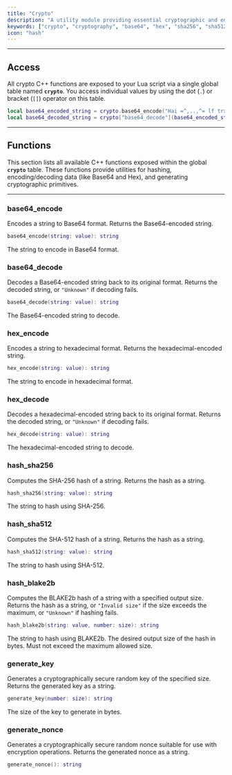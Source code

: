 ```yaml
---
title: "Crypto"
description: "A utility module providing essential cryptographic and encoding functions, including Base64/Hex conversion, various SHA/Blake2 hashing algorithms, and secure key/nonce generation."
keywords: ["crypto", "cryptography", "base64", "hex", "sha256", "sha512", "blake2b", "hash", "encode", "decode", "key", "nonce", "generate"]
icon: "hash"
---
```


---

## Access

All crypto C++ functions are exposed to your Lua script via a single global table named **`crypto`**. You access individual values by using the dot (`.`) or bracket (`[]`) operator on this table.

```lua Crypto Usage Example
local base64_encoded_string = crypto.base64_encode("Hai =^,..,^= lf trx coin hydraulic press erc20 tron coin payment"); -- Dot Operator
local base64_decoded_string = crypto["base64_decode"](base64_encoded_string); -- Bracket Operator
```

---

## Functions

This section lists all available C++ functions exposed within the global **`crypto`** table. These functions provide utilities for hashing, encoding/decoding data (like Base64 and Hex), and generating cryptographic primitives.

---

### base64_encode

Encodes a string to Base64 format. Returns the Base64-encoded string.

```lua
base64_encode(string: value): string
```

<ParamField path="value" type="string" required>The string to encode in Base64 format.</ParamField>

### base64_decode

Decodes a Base64-encoded string back to its original format. Returns the decoded string, or `"Unknown"` if decoding fails.

```lua
base64_decode(string: value): string
```

<ParamField path="value" type="string" required>The Base64-encoded string to decode.</ParamField>

### hex_encode

Encodes a string to hexadecimal format. Returns the hexadecimal-encoded string.

```lua
hex_encode(string: value): string
```

<ParamField path="value" type="string" required>The string to encode in hexadecimal format.</ParamField>

### hex_decode

Decodes a hexadecimal-encoded string back to its original format. Returns the decoded string, or `"Unknown"` if decoding fails.

```lua
hex_decode(string: value): string
```

<ParamField path="value" type="string" required>The hexadecimal-encoded string to decode.</ParamField>

### hash_sha256

Computes the SHA-256 hash of a string. Returns the hash as a string.

```lua
hash_sha256(string: value): string
```

<ParamField path="value" type="string" required>The string to hash using SHA-256.</ParamField>

### hash_sha512

Computes the SHA-512 hash of a string. Returns the hash as a string.

```lua
hash_sha512(string: value): string
```

<ParamField path="value" type="string" required>The string to hash using SHA-512.</ParamField>

### hash_blake2b

Computes the BLAKE2b hash of a string with a specified output size. Returns the hash as a string, or `"Invalid size"` if the size exceeds the maximum, or `"Unknown"` if hashing fails.

```lua
hash_blake2b(string: value, number: size): string
```

<ParamField path="value" type="string" required>The string to hash using BLAKE2b.</ParamField>
<ParamField path="size" type="number" required>The desired output size of the hash in bytes. Must not exceed the maximum allowed size.</ParamField>

### generate_key

Generates a cryptographically secure random key of the specified size. Returns the generated key as a string.

```lua
generate_key(number: size): string
```

<ParamField path="size" type="number" required>The size of the key to generate in bytes.</ParamField>

### generate_nonce

Generates a cryptographically secure random nonce suitable for use with encryption operations. Returns the generated nonce as a string.

```lua
generate_nonce(): string
```